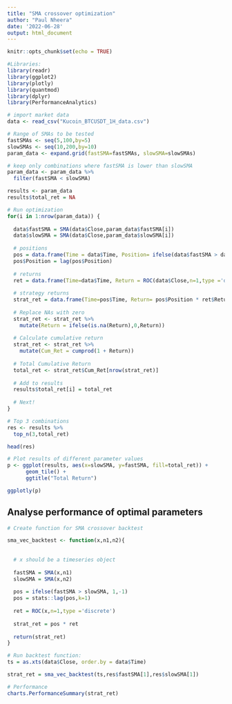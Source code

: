 ```yaml
---
title: "SMA crossover optimization"
author: "Paul Nheera"
date: '2022-06-28'
output: html_document
---
```


```r
knitr::opts_chunk$set(echo = TRUE)
```

```r
#Libraries:
library(readr)
library(ggplot2)
library(plotly)
library(quantmod)
library(dplyr)
library(PerformanceAnalytics)
```

```r
# import market data
data <- read_csv("Kucoin_BTCUSDT_1H_data.csv")
```


```r
# Range of SMAs to be tested
fastSMAs <- seq(5,100,by=5)
slowSMAs <- seq(10,200,by=10)
param_data <- expand.grid(fastSMA=fastSMAs, slowSMA=slowSMAs)

# keep only combinations where fastSMA is lower than slowSMA
param_data <- param_data %>% 
  filter(fastSMA < slowSMA)
```

```r
results <- param_data
results$total_ret = NA

# Run optimization
for(i in 1:nrow(param_data)) {
  
  data$fastSMA = SMA(data$Close,param_data$fastSMA[i])
  data$slowSMA = SMA(data$Close,param_data$slowSMA[i])
  
  # positions
  pos = data.frame(Time = data$Time, Position= ifelse(data$fastSMA > data$slowSMA, 1,-1))
  pos$Position = lag(pos$Position)
  
  # returns
  ret = data.frame(Time=data$Time, Return = ROC(data$Close,n=1,type ='discrete'))
  
  # strategy returns
  strat_ret = data.frame(Time=pos$Time, Return= pos$Position * ret$Return)
  
  # Replace NAs with zero
  strat_ret <- strat_ret %>% 
    mutate(Return = ifelse(is.na(Return),0,Return))
  
  # Calculate cumulative return
  strat_ret <- strat_ret %>% 
    mutate(Cum_Ret = cumprod(1 + Return))
  
  # Total Cumulative Return
  total_ret <- strat_ret$Cum_Ret[nrow(strat_ret)]
  
  # Add to results
  results$total_ret[i] = total_ret
  
  # Next!
}

# Top 3 combinations
res <- results %>% 
  top_n(3,total_ret)

head(res)
```

```r
# Plot results of different parameter values
p <- ggplot(results, aes(x=slowSMA, y=fastSMA, fill=total_ret)) + 
      geom_tile() +
      ggtitle("Total Return")

ggplotly(p)
```

## Analyse performance of optimal parameters

```r
# Create function for SMA crossover backtest

sma_vec_backtest <- function(x,n1,n2){
  
  
  # x should be a timeseries object
  
  fastSMA = SMA(x,n1)
  slowSMA = SMA(x,n2)
  
  pos = ifelse(fastSMA > slowSMA, 1,-1)
  pos = stats::lag(pos,k=1)
  
  ret = ROC(x,n=1,type ='discrete')
  
  strat_ret = pos * ret
  
  return(strat_ret)
}
```


```r
# Run backtest function:
ts = as.xts(data$Close, order.by = data$Time)

strat_ret = sma_vec_backtest(ts,res$fastSMA[1],res$slowSMA[1])
```



```r
# Performance
charts.PerformanceSummary(strat_ret)
```














